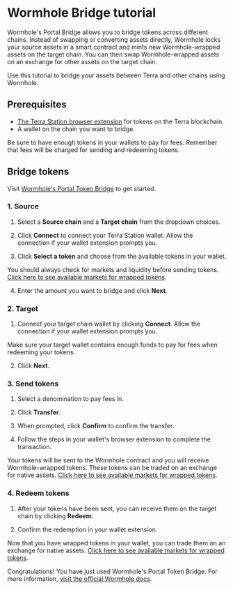 
# Wormhole Bridge tutorial

Wormhole's Portal Bridge allows you to bridge tokens across different chains. Instead of swapping or converting assets directly, Wormhole locks your source assets in a smart contract and mints new Wormhole-wrapped assets on the target chain. You can then swap Wormhole-wrapped assets on an exchange for other assets on the target chain.

Use this tutorial to bridge your assets between Terra and other chains using Wormhole.

## Prerequisites

- [The Terra Station browser extension](download/station-extension.mdx) for tokens on the Terra blockchain.
- A wallet on the chain you want to bridge.

<Admonition type="tip" icon="💡" title="Paying for fees">

Be sure to have enough tokens in your wallets to pay for fees. Remember that fees will be charged for sending and redeeming tokens.

</Admonition>

## Bridge tokens

Visit [Wormhole's Portal Token Bridge](https://portalbridge.com/#/transfer) to get started.

### 1. Source

1. Select a **Source chain** and a **Target chain** from the dropdown choices.

2. Click **Connect** to connect your Terra Station wallet. Allow the connection if your wallet extension prompts you.

3. Click **Select a token** and choose from the available tokens in your wallet.

<Admonition type="caution" icon="☢️">

You should always check for markets and liquidity before sending tokens. [Click here to see available markets for wrapped tokens](https://docs.wormholenetwork.com/wormhole/overview-liquid-markets).

</Admonition>

4. Enter the amount you want to bridge and click **Next**.

### 2. Target

1. Connect your target chain wallet by clicking **Connect**. Allow the connection if your wallet extension prompts you.

<Admonition type="caution" icon="☢️">

Make sure your target wallet contains enough funds to pay for fees when redeeming your tokens.

</Admonition>

2. Click **Next**.

### 3. Send tokens

1. Select a denomination to pay fees in.

2. Click **Transfer**.

3. When prompted, click **Confirm** to confirm the transfer.

4. Follow the steps in your wallet's browser extension to complete the transaction.

Your tokens will be sent to the Wormhole contract and you will receive Wormhole-wrapped tokens. These tokens can be traded on an exchange for native assets. [Click here to see available markets for wrapped tokens](https://docs.wormholenetwork.com/wormhole/overview-liquid-markets).

### 4. Redeem tokens

1. After your tokens have been sent, you can receive them on the target chain by clicking **Redeem**.

2. Confirm the redemption in your wallet extension.

Now that you have wrapped tokens in your wallet, you can trade them on an exchange for native assets. [Click here to see available markets for wrapped tokens](https://docs.wormholenetwork.com/wormhole/overview-liquid-markets).

Congratulations! You have just used Wormhole's Portal Token Bridge. For more information, [visit the official Wormhole docs](https://docs.wormholenetwork.com/wormhole/).
